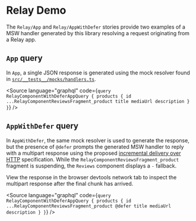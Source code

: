
<Meta of={RelayStories} />

# Relay Demo

The `Relay/App` and `Relay/AppWithDefer` stories provide two examples of a MSW handler generated by this library resolving a request originating from a Relay app.

## `App` query

In `App`, a single JSON response is generated using the mock resolver found in [`src/__tests__/mocks/handlers.ts`](https://github.com/apollographql/graphql-testing-library/blob/main/src/__tests__/mocks/handlers.ts).

<Source
  language="graphql"
  code={`
query RelayComponentWithDeferAppQuery {
  products {
    id
    ...RelayComponentReviewsFragment_product
    title
    mediaUrl
    description
  }
}
`}
/>

## `AppWithDefer` query

In `AppWithDefer`, the same mock resolver is used to generate the response, but the presence of `@defer` prompts the generated MSW handler to reply with a multipart response using the proposed [incremental delivery over HTTP](https://github.com/graphql/graphql-over-http/blob/main/rfcs/IncrementalDelivery.md) specification. While the `RelayComponentReviewsFragment_product` fragment is suspending, the `Reviews` component displays a `-` fallback.

View the response in the browser devtools network tab to inspect the multipart response after the final chunk has arrived.

<Source
  language="graphql"
  code={`
query RelayComponentWithDeferAppQuery {
  products {
    id
    ...RelayComponentReviewsFragment_product @defer
    title
    mediaUrl
    description
  }
}
`}
/>
